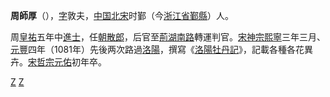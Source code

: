 '''周師厚'''（{{bd|?||?||}}），[[表字|字]]敦夫，[[中国|中国]][[北宋|北宋]]时鄞（今[[浙江省|浙江省]][[鄞縣|鄞縣]]）人。

周[[皇祐|皇祐]]五年中[[進士|進士]]，任[[朝散郎|朝散郎]]，后官至[[荊湖南路|荊湖南路]]轉運判官。[[宋神宗|宋神宗]][[熙寧|熙寧]]三年三月、[[元丰_(北宋)|元豐]]四年（1081年）先後两次路過[[洛陽|洛陽]]，撰寫《[[洛陽牡丹記|洛陽牡丹記]]》，記載各種各花異卉。[[宋哲宗|宋哲宗]][[元佑|元佑]]初年卒。

[[Category:宋朝文学家|Z]]
[[Category:鄞县人|Z]]